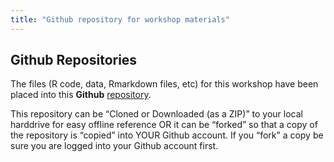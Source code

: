 ```yaml
---
title: "Github repository for workshop materials"
---
```


## <i class="fa fa-github fa-1x"></i> **Github** Repositories

The files (R code, data, Rmarkdown files, etc) for this workshop have been placed into this **Github** [repository](https://github.com/melindahiggins2000/CDC_RWorkshop_29_30july2020).

This repository can be "Cloned or Downloaded (as a ZIP)" to your local harddrive for easy offline reference OR it can be "forked" so that a copy of the repository is "copied" into YOUR Github account. If you "fork" a copy be sure you are logged into your Github account first. 